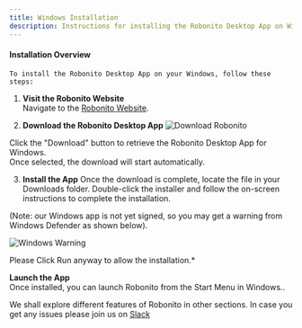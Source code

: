 ```yaml
---
title: Windows Installation
description: Instructions for installing the Robonito Desktop App on Windows.
---
```


#### Installation Overview
    To install the Robonito Desktop App on your Windows, follow these steps:

1. **Visit the Robonito Website**  
   Navigate to the [Robonito Website](https://robonito.com).

2. **Download the Robonito Desktop App** 
![Download Robonito](https://raw.githubusercontent.com/Robonito/docs/refs/heads/main/public/Robonito-HomePage.png)

Click the "Download" button to retrieve the Robonito Desktop App for Windows.  
Once selected, the download will start automatically.

3. **Install the App** 
Once the download is complete, locate the file in your Downloads folder. Double-click the installer and follow the on-screen instructions to complete the installation.

(Note: our Windows app is not yet signed, so you may get a warning from Windows Defender as shown below).

![Windows Warning](https://raw.githubusercontent.com/Robonito/docs/refs/heads/main/public/Windows-Warning.png)

Please Click Run anyway to allow the installation.\*

**Launch the App**  
Once installed, you can launch Robonito from the Start Menu in Windows..

We shall explore different features of Robonito in other sections. In case you get any issues please join us on [Slack](https://join.slack.com/t/robonito/shared_invite/zt-2vzwc6wol-wJUrgT4aL9~LbhiCYwdczA)